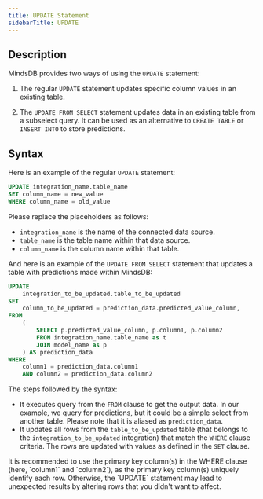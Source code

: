```yaml
---
title: UPDATE Statement
sidebarTitle: UPDATE
---
```


## Description

MindsDB provides two ways of using the `UPDATE` statement:

1. The regular `UPDATE` statement updates specific column values in an existing table.

2. The `UPDATE FROM SELECT` statement updates data in an existing table from a subselect query. It can be used as an alternative to `CREATE TABLE` or `INSERT INTO` to store predictions.

## Syntax

Here is an example of the regular `UPDATE` statement:

```sql
UPDATE integration_name.table_name
SET column_name = new_value
WHERE column_name = old_value
```

<Info>
Please replace the placeholders as follows:

- `integration_name` is the name of the connected data source.
- `table_name` is the table name within that data source.
- `column_name` is the column name within that table.
</Info>

And here is an example of the `UPDATE FROM SELECT` statement that updates a table with predictions made within MindsDB:

```sql
UPDATE
    integration_to_be_updated.table_to_be_updated
SET
    column_to_be_updated = prediction_data.predicted_value_column,
FROM 
    (
        SELECT p.predicted_value_column, p.column1, p.column2
        FROM integration_name.table_name as t
        JOIN model_name as p
    ) AS prediction_data
WHERE
    column1 = prediction_data.column1
    AND column2 = prediction_data.column2
```

<Info>
The steps followed by the syntax:

- It executes query from the `FROM` clause to get the output data. In our example, we query for predictions, but it could be a simple select from another table. Please note that it is aliased as `prediction_data`.
- It updates all rows from the `table_to_be_updated` table (that belongs to the `integration_to_be_updated` integration) that match the `WHERE` clause criteria. The rows are updated with values as defined in the `SET` clause.
</Info>

<Tip>
It is recommended to use the primary key column(s) in the WHERE clause (here, `column1` and `column2`), as the primary key column(s) uniquely identify each row. Otherwise, the `UPDATE` statement may lead to unexpected results by altering rows that you didn't want to affect.
</Tip>
